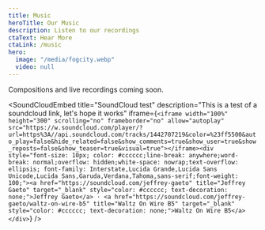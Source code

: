 ```yaml
---
title: Music
heroTitle: Our Music
description: Listen to our recordings
ctaText: Hear More
ctaLink: /music
hero:
  image: "/media/fogcity.webp"
  video: null
---
```


Compositions and live recordings coming soon.

<SoundCloudEmbed
  title="SoundCloud test"
  description="This is a test of a soundcloud link, let's hope it works"
  iframe={`<iframe width="100%" height="300" scrolling="no" frameborder="no" allow="autoplay" src="https://w.soundcloud.com/player/?url=https%3A//api.soundcloud.com/tracks/1442707219&color=%23ff5500&auto_play=false&hide_related=false&show_comments=true&show_user=true&show_reposts=false&show_teaser=true&visual=true"></iframe><div style="font-size: 10px; color: #cccccc;line-break: anywhere;word-break: normal;overflow: hidden;white-space: nowrap;text-overflow: ellipsis; font-family: Interstate,Lucida Grande,Lucida Sans Unicode,Lucida Sans,Garuda,Verdana,Tahoma,sans-serif;font-weight: 100;"><a href="https://soundcloud.com/jeffrey-gaeto" title="Jeffrey Gaeto" target="_blank" style="color: #cccccc; text-decoration: none;">Jeffrey Gaeto</a> · <a href="https://soundcloud.com/jeffrey-gaeto/waltz-on-wire-b5" title="Waltz On Wire B5" target="_blank" style="color: #cccccc; text-decoration: none;">Waltz On Wire B5</a></div>`}
/>
